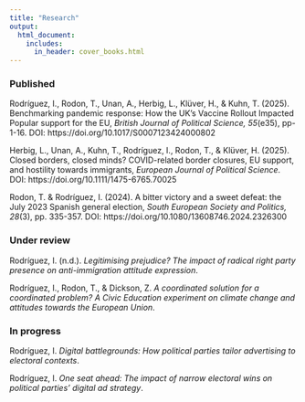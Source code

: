 ```yaml
---
title: "Research"
output:
  html_document:
    includes:
      in_header: cover_books.html
---
```


### Published

Rodríguez, I., Rodon, T., Unan, A., Herbig, L., Klüver, H., & Kuhn, T. (2025). Benchmarking pandemic response: How the UK's Vaccine Rollout Impacted Popular support for the EU, *British Journal of Political Science, 55*(e35), pp- 1-16. DOI: https://doi.org/10.1017/S0007123424000802

Herbig, L., Unan, A., Kuhn, T., Rodríguez, I., Rodon, T., & Klüver, H. (2025). Closed borders, closed minds? COVID-related border closures, EU support, and hostility towards immigrants, *European Journal of Political Science*. DOI: https://doi.org/10.1111/1475-6765.70025

Rodon, T. & Rodríguez, I. (2024). A bitter victory and a sweet defeat: the July 2023 Spanish general election, *South European Society and Politics, 28*(3), pp. 335-357. DOI: https://doi.org/10.1080/13608746.2024.2326300


### Under review

Rodríguez, I. (n.d.). *Legitimising prejudice? The impact of radical right party presence on anti-immigration attitude expression*.

Rodríguez, I., Rodon, T., & Dickson, Z. *A coordinated solution for a coordinated problem? A Civic Education experiment on climate change and attitudes towards the European Union*.

### In progress

Rodríguez, I. *Digital battlegrounds: How political parties tailor advertising to electoral contexts*.

Rodríguez, I. *One seat ahead: The impact of narrow electoral wins on political parties' digital ad strategy*.
